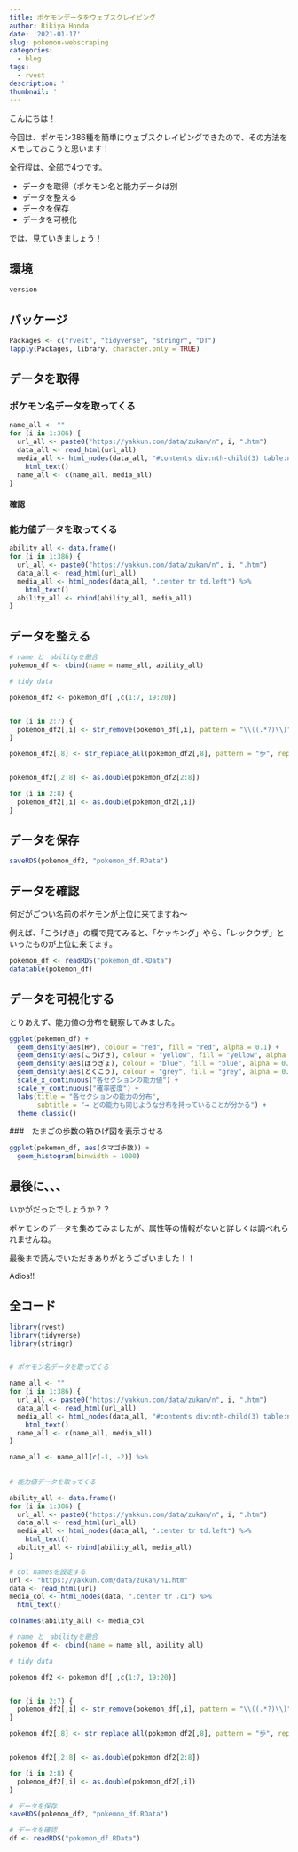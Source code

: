 ```yaml
---
title: ポケモンデータをウェブスクレイピング
author: Rikiya Honda
date: '2021-01-17'
slug: pokemon-webscraping
categories:
  - blog
tags:
  - rvest
description: ''
thumbnail: ''
---
```


こんにちは！

今回は、ポケモン386種を簡単にウェブスクレイピングできたので、その方法をメモしておこうと思います！

全行程は、全部で4つです。

* データを取得（ポケモン名と能力データは別
* データを整える
* データを保存
* データを可視化

では、見ていきましょう！

## 環境

```r
version
```

## パッケージ

```r
Packages <- c("rvest", "tidyverse", "stringr", "DT")
lapply(Packages, library, character.only = TRUE)
```

## データを取得

### ポケモン名データを取ってくる

```r
name_all <- ""
for (i in 1:386) {
  url_all <- paste0("https://yakkun.com/data/zukan/n", i, ".htm")
  data_all <- read_html(url_all)
  media_all <- html_nodes(data_all, "#contents div:nth-child(3) table:nth-child(1) tr:nth-child(1) th") %>% 
    html_text()
  name_all <- c(name_all, media_all)
}
```

#### 確認

### 能力値データを取ってくる

```r
ability_all <- data.frame()
for (i in 1:386) {
  url_all <- paste0("https://yakkun.com/data/zukan/n", i, ".htm")
  data_all <- read_html(url_all)
  media_all <- html_nodes(data_all, ".center tr td.left") %>% 
    html_text() 
  ability_all <- rbind(ability_all, media_all)
}
```

## データを整える

```r
# name と　abilityを融合
pokemon_df <- cbind(name = name_all, ability_all)

# tidy data

pokemon_df2 <- pokemon_df[ ,c(1:7, 19:20)] 


for (i in 2:7) {
  pokemon_df2[,i] <- str_remove(pokemon_df[,i], pattern = "\\((.*?)\\)") %>% str_squish()
}

pokemon_df2[,8] <- str_replace_all(pokemon_df2[,8], pattern = "歩", replacement = "")


pokemon_df2[,2:8] <- as.double(pokemon_df2[2:8])

for (i in 2:8) {
  pokemon_df2[,i] <- as.double(pokemon_df2[,i])
}
```


## データを保存

```r
saveRDS(pokemon_df2, "pokemon_df.RData")
```

## データを確認

何だがごつい名前のポケモンが上位に来てますね～

例えば、「こうげき」の欄で見てみると、「ケッキング」やら、「レックウザ」といったものが上位に来てます。

```r
pokemon_df <- readRDS("pokemon_df.RData")
datatable(pokemon_df)
```

## データを可視化する

とりあえず、能力値の分布を観察してみました。

```r
ggplot(pokemon_df) +
  geom_density(aes(HP), colour = "red", fill = "red", alpha = 0.1) +
  geom_density(aes(こうげき), colour = "yellow", fill = "yellow", alpha = 0.1) +
  geom_density(aes(ぼうぎょ), colour = "blue", fill = "blue", alpha = 0.1) +
  geom_density(aes(とくこう), colour = "grey", fill = "grey", alpha = 0.1) +
  scale_x_continuous("各セクションの能力値") +
  scale_y_continuous("確率密度") +
  labs(title = "各セクションの能力の分布", 
       subtitle = "→ どの能力も同じような分布を持っていることが分かる") +
  theme_classic() 
```

###　たまごの歩数の箱ひげ図を表示させる

```r
ggplot(pokemon_df, aes(タマゴ歩数)) +
  geom_histogram(binwidth = 1000)
```

## 最後に、、、
いかがだったでしょうか？？

ポケモンのデータを集めてみましたが、属性等の情報がないと詳しくは調べれられませんね。

最後まで読んでいただきありがとうございました！！

Adios!!


## 全コード

```r
library(rvest)
library(tidyverse)
library(stringr)


# ポケモン名データを取ってくる

name_all <- ""
for (i in 1:386) {
  url_all <- paste0("https://yakkun.com/data/zukan/n", i, ".htm")
  data_all <- read_html(url_all)
  media_all <- html_nodes(data_all, "#contents div:nth-child(3) table:nth-child(1) tr:nth-child(1) th") %>% 
    html_text()
  name_all <- c(name_all, media_all)
}

name_all <- name_all[c(-1, -2)] %>%
  
  
# 能力値データを取ってくる

ability_all <- data.frame()
for (i in 1:386) {
  url_all <- paste0("https://yakkun.com/data/zukan/n", i, ".htm")
  data_all <- read_html(url_all)
  media_all <- html_nodes(data_all, ".center tr td.left") %>% 
    html_text() 
  ability_all <- rbind(ability_all, media_all)
}

# col namesを設定する
url <- "https://yakkun.com/data/zukan/n1.htm"
data <- read_html(url)
media_col <- html_nodes(data, ".center tr .c1") %>% 
  html_text()

colnames(ability_all) <- media_col

# name と　abilityを融合
pokemon_df <- cbind(name = name_all, ability_all)

# tidy data

pokemon_df2 <- pokemon_df[ ,c(1:7, 19:20)] 


for (i in 2:7) {
  pokemon_df2[,i] <- str_remove(pokemon_df[,i], pattern = "\\((.*?)\\)") %>% str_squish()
}

pokemon_df2[,8] <- str_replace_all(pokemon_df2[,8], pattern = "歩", replacement = "")


pokemon_df2[,2:8] <- as.double(pokemon_df2[2:8])

for (i in 2:8) {
  pokemon_df2[,i] <- as.double(pokemon_df2[,i])
}

# データを保存
saveRDS(pokemon_df2, "pokemon_df.RData")

# データを確認
df <- readRDS("pokemon_df.RData")

```

